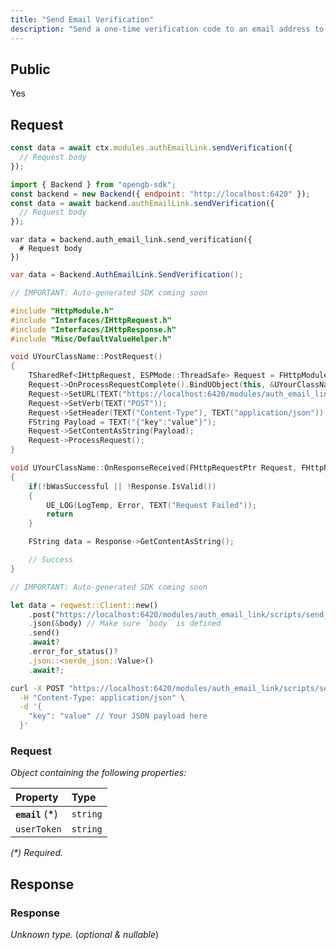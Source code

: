 ```yaml
---
title: "Send Email Verification"
description: "Send a one-time verification code to an email address to verify ownership."
---
```


## Public

Yes

## Request


<RequestExample>

```typescript OpenGB Script
const data = await ctx.modules.authEmailLink.sendVerification({
  // Request body
});
```


```javascript JavaScript
import { Backend } from "opengb-sdk";
const backend = new Backend({ endpoint: "http://localhost:6420" });
const data = await backend.authEmailLink.sendVerification({
  // Request body
});
```

```gdscript Godot
var data = backend.auth_email_link.send_verification({
  # Request body
})
```

```csharp Unity
var data = Backend.AuthEmailLink.SendVerification();
```

```cpp Unreal Engine
// IMPORTANT: Auto-generated SDK coming soon

#include "HttpModule.h"
#include "Interfaces/IHttpRequest.h"
#include "Interfaces/IHttpResponse.h"
#include "Misc/DefaultValueHelper.h"

void UYourClassName::PostRequest()
{
    TSharedRef<IHttpRequest, ESPMode::ThreadSafe> Request = FHttpModule::Get().CreateRequest();
    Request->OnProcessRequestComplete().BindUObject(this, &UYourClassName::OnResponseReceived);
    Request->SetURL(TEXT("https://localhost:6420/modules/auth_email_link/scripts/send_verification/call"));
    Request->SetVerb(TEXT("POST"));
    Request->SetHeader(TEXT("Content-Type"), TEXT("application/json"));
    FString Payload = TEXT("{"key":"value"}");
    Request->SetContentAsString(Payload);
    Request->ProcessRequest();
}

void UYourClassName::OnResponseReceived(FHttpRequestPtr Request, FHttpResponsePtr Response, bool bWasSuccessful)
{
    if(!bWasSuccessful || !Response.IsValid())
    {
        UE_LOG(LogTemp, Error, TEXT("Request Failed"));
        return
    }

    FString data = Response->GetContentAsString();

    // Success
}
```

```rust Rust
// IMPORTANT: Auto-generated SDK coming soon

let data = reqwest::Client::new()
    .post("https://localhost:6420/modules/auth_email_link/scripts/send_verification/call")
    .json(&body) // Make sure `body` is defined
    .send()
    .await?
    .error_for_status()?
    .json::<serde_json::Value>()
    .await?;
```

```bash curl
curl -X POST "https://localhost:6420/modules/auth_email_link/scripts/send_verification/call" \
  -H "Content-Type: application/json" \
  -d '{
    "key": "value" // Your JSON payload here
  }'
```

</RequestExample>




### Request

_Object containing the following properties:_

| Property         | Type     |
| :--------------- | :------- |
| **`email`** (\*) | `string` |
| `userToken`      | `string` |

_(\*) Required._


## Response



### Response

_Unknown type._ (_optional & nullable_)

